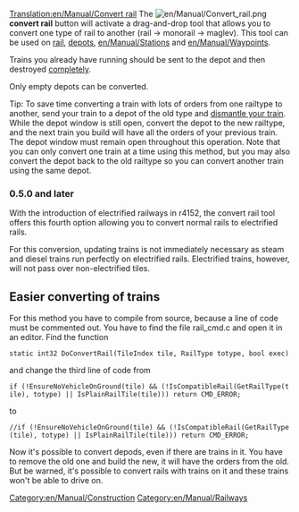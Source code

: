 [[Translation:en/Manual/Convert rail]]
The [[File:en/Manual/Convert rail.png]] '''convert rail''' button will activate a drag-and-drop tool that allows you to convert one type of rail to another (rail -> monorail -> maglev). This tool can be used on [[en/Manual/Building tracks|rail]], [[en/Manual/Building depots|depots]], [[en/Manual/Stations]] and [[en/Manual/Waypoints]].

Trains you already have running should be sent to the depot and then destroyed [[en/Manual/Sell entire train|completely]].

Only empty depots can be converted.

Tip: To save time converting a train with lots of orders from one railtype to another, send your train to a depot of the old type and [[en/Manual/Sell entire train|dismantle your train]]. While the depot window is still open, convert the depot to the new railtype, and the next train you build will have all the orders of your previous train. The depot window must remain open throughout this operation. Note that you can only convert one train at a time using this method, but you may also convert the depot back to the old railtype so you can convert another train using the same depot.

===0.5.0 and later===
With the introduction of electrified railways in r4152, the convert rail tool offers this fourth option allowing you to convert normal rails to electrified rails.

For this conversion, updating trains is not immediately necessary as steam and diesel trains run perfectly on electrified rails.  Electrified trains, however, will not pass over non-electrified tiles.

== Easier converting of trains ==
For this method you have to compile from source, because a line of code must be commented out.
You have to find the file rail_cmd.c and open it in an editor. Find the function
 static int32 DoConvertRail(TileIndex tile, RailType totype, bool exec)
and change the third line of code from
 if (!EnsureNoVehicleOnGround(tile) && (!IsCompatibleRail(GetRailType(tile), totype) || IsPlainRailTile(tile))) return CMD_ERROR;
to
 //if (!EnsureNoVehicleOnGround(tile) && (!IsCompatibleRail(GetRailType(tile), totype) || IsPlainRailTile(tile))) return CMD_ERROR;
Now it's possible to convert depods, even if there are trains in it. You have to remove the old one and build the new, it will have the orders from the old. But be warned, it's possible to convert rails with trains on it and these trains won't be able to drive on.

[[Category:en/Manual/Construction]]
[[Category:en/Manual/Railways]]